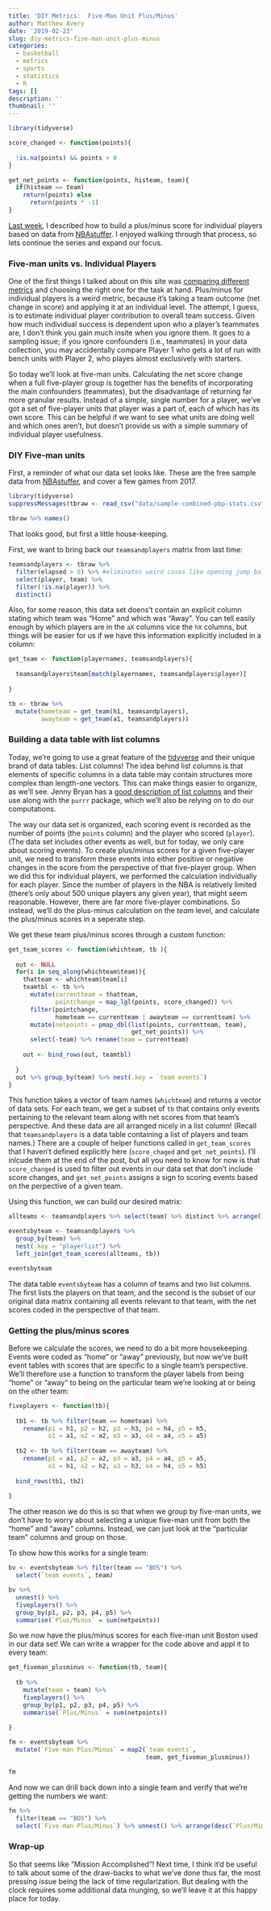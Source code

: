 ```yaml
---
title: 'DIY Metrics:  Five-Man Unit Plus/Minus'
author: Matthew Avery
date: '2019-02-23'
slug: diy-metrics-five-man-unit-plus-minus
categories:
  - basketball
  - metrics
  - sports
  - statistics
  - R
tags: []
description: ''
thumbnail: ''
---
```

```r
library(tidyverse)

score_changed <- function(points){
  
  !is.na(points) && points > 0
}

get_net_points <- function(points, histeam, team){
  if(histeam == team)
    return(points) else
      return(points * -1)
}

```

<a href = "/post/diy-metrics/">Last week</a>, I described how to build a plus/minus score for individual players based on data from <a href = "https://www.nbastuffer.com/analytics101/playbyplay-data/">NBAstuffer</a>. I enjoyed walking through that process, so lets continue the series and expand our focus. 

### Five-man units vs. Individual Players

One of the first things I talked about on this site was <a href = "/post/prospective-vs-retrospective-metrics/">comparing different metrics</a> and choosing the right one for the task at hand. Plus/minus for individual players is a weird metric, because it's taking a team outcome (net change in score) and applying it at an individual level. The attempt, I guess, is to estimate individual player contribution to overall team success. Given how much individual success is dependent upon who a player's teammates are, I don't think you gain much insite when you ignore them. It goes to a sampling issue; if you ignore confounders (i.e., teammates) in your data collection, you may accidentally compare Player 1 who gets a lot of run with bench units with Player 2, who playes almost exclusively with starters. 

So today we'll look at five-man units. Calculating the net score change when a full five-player group is together has the benefits of incorporating the main confounders (teammates), but the disadvantage of returning far more granular results. Instead of a simple, single number for a player, we've got a set of five-player units that player was a part of, each of which has its own score. This can be helpful if we want to see what units are doing well and which ones aren't, but doesn't provide us with a simple summary of individual player usefulness.

### DIY Five-man units

First, a reminder of what our data set looks like. These are the free sample data from <a href = "https://www.nbastuffer.com/analytics101/playbyplay-data/">NBAstuffer</a>, and cover a few games from 2017.  


```r
library(tidyverse)
suppressMessages(tbraw <- read_csv("data/sample-combined-pbp-stats.csv"))

tbraw %>% names()
```

That looks good, but first a little house-keeping.


First, we want to bring back our `teamsandplayers` matrix from last time:

```r
teamsandplayers <- tbraw %>% 
  filter(elapsed > 0) %>% #eliminates weird cases like opening jump ball
  select(player, team) %>% 
  filter(!is.na(player)) %>% 
  distinct()
```

Also, for some reason, this data set doens't contain an explicit column stating which team was "Home" and which was "Away". You can tell easily enough by which players are in the `aX` columns vice the `hX` columns, but things will be easier for us if we have this information explicitly included in a column:
```r
get_team <- function(playernames, teamsandplayers){
  
  teamsandplayers$team[match(playernames, teamsandplayers$player)]
  
}

tb <- tbraw %>% 
  mutate(hometeam = get_team(h1, teamsandplayers),
         awayteam = get_team(a1, teamsandplayers))
```


### Building a data table with list columns
Today, we're going to use a great feature of the <a href = "https://www.tidyverse.org/">tidyverse</a> and their unique brand of data tables:  List columns! The idea behind list columns is that elements of specific columns in a data table may contain structures more complex than length-one vectors. This can make things easier to organize, as we'll see. Jenny Bryan has a <a href = "https://jennybc.github.io/purrr-tutorial/ls13_list-columns.html">good description of list columns</a> and  their use along with the `purrr` package, which we'll also be relying on to do our computations.  

The way our data set is organized, each scoring event is recorded as the number of points (the `points` column) and the player who scored (`player`). (The data set includes other events as well, but for today, we only care about scoring events). To create plus/minus scores for a given five-player unit, we need to transform these events into either positive or negative changes in the score from the perspective of that five-player group. When we did this for individual players, we performed the calculation individually for each player. Since the number of players in the NBA is relatively limited (there's only about 500 unique players any given year), that might seem reasonable. However, there are far more five-player combinations. So instead, we'll do the plus-minus calculation on the *team* level, and calculate the plus/minus scores in a seperate step.

We get these team plus/minus scores through a custom function:

```r

get_team_scores <- function(whichteam, tb ){
  
  out <- NULL
  for(i in seq_along(whichteam$team)){
    thatteam <- whichteam$team[i]
    teamtbl <- tb %>% 
      mutate(currentteam = thatteam,
             pointchange = map_lgl(points, score_changed)) %>% 
      filter(pointchange,
             hometeam == currentteam | awayteam == currentteam) %>% 
      mutate(netpoints = pmap_dbl(list(points, currentteam, team), 
                                  get_net_points)) %>% 
      select(-team) %>% rename(team = currentteam)
    
    out <- bind_rows(out, teamtbl)
    
  }
  out %>% group_by(team) %>% nest(.key = `team events`)
}

```

This function takes a vector of team names (`whichteam`) and returns a vector of data sets. For each team, we get a subset of `tb` that contains only events pertaining to the relevant team along with net scores from that team's perspective. And these data are all arranged nicely in a list column! (Recall that `teamsandplayers` is a data table containing a list of players and team names.) There are a couple of helper functions called in `get_team_scores` that I haven't defined explicitly here (`score_chaged` and `get_net_points`). I'll inlcude them at the end of the post, but all you need to know for now is that `score_changed` is used to filter out events in our data set that don't include score changes, and `get_net_points` assigns a sign to scoring events based on the perpective of a given team.

Using this function, we can build our desired matrix:

```r
allteams <- teamsandplayers %>% select(team) %>% distinct %>% arrange()

eventsbyteam <- teamsandplayers %>% 
  group_by(team) %>% 
  nest(.key = "playerlist") %>% 
  left_join(get_team_scores(allteams, tb))

eventsbyteam
```

The data table `eventsbyteam` has a column of teams and two list columns. The first lists the players on that team, and the second is the subset of our original data matrix containing all events relevant to that team, with the net scores coded in the perspective of that team. 

### Getting the plus/minus scores

Before we calculate the scores, we need to do a bit more housekeeping. Events were coded as "home" or "away" previously, but now we've built event tables with scores that are specific to a single team's perspective. We'll therefore use a function to transform the player labels from being "home" or "away" to being on the `p`articular team we're looking at or being on the `o`ther team:

```r
fiveplayers <- function(tb){
  
  tb1 <- tb %>% filter(team == hometeam) %>% 
    rename(p1 = h1, p2 = h2, p3 = h3, p4 = h4, p5 = h5, 
           o1 = a1, o2 = a2, o3 = a3, o4 = a4, o5 = a5)
  
  tb2 <- tb %>% filter(team == awayteam) %>% 
    rename(p1 = a1, p2 = a2, p3 = a3, p4 = a4, p5 = a5, 
           o1 = h1, o2 = h2, o3 = h3, o4 = h4, o5 = h5)
  
  bind_rows(tb1, tb2)
  
}
```

The other reason we do this is so that when we group by five-man units, we don't have to worry about selecting a unique five-man unit from both the "home" and "away" columns. Instead, we can just look at the "particular team" columns and group on those.

To show how this works for a single team:

```r
bv <- eventsbyteam %>% filter(team == "BOS") %>% 
  select(`team events`, team) 

bv %>% 
  unnest() %>% 
  fiveplayers() %>% 
  group_by(p1, p2, p3, p4, p5) %>% 
  summarise(`Plus/Minus` = sum(netpoints)) 


```

So we now have the plus/minus scores for each five-man unit Boston used in our data set! We can write a wrapper for the code above and appl it to every team:

```r
get_fiveman_plusminus <- function(tb, team){
  
  tb %>% 
    mutate(team = team) %>% 
    fiveplayers() %>% 
    group_by(p1, p2, p3, p4, p5) %>% 
    summarise(`Plus/Minus` = sum(netpoints)) 
  
}

fm <- eventsbyteam %>% 
  mutate(`Five-man Plus/Minus` = map2(`team events`, 
                                      team, get_fiveman_plusminus)) 

fm
```

And now we can drill back down into a single team and verify that we're getting the numbers we want:
```r
fm %>% 
  filter(team == "BOS") %>% 
  select(`Five-man Plus/Minus`) %>% unnest() %>% arrange(desc(`Plus/Minus`))
```

### Wrap-up

So that seems like "Mission Accomplished"! Next time, I think it'd be useful to talk about some of the draw-backs to what we've done thus far, the most pressing issue being the lack of time regularization. But dealing with the clock requires some additional data munging, so we'll leave it at this happy place for today.